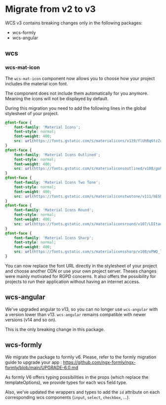 
<Meta title="Documentation/Migrations/v2 to v3" />

# Migrate from v2 to v3

WCS v3 contains breaking changes only in the following packages:
- wcs-formly
- wcs-angular

## wcs

### wcs-mat-icon

The `wcs-mat-icon` component now allows you to choose how your project includes the material icon font.

The component does not include them automatically for you anymore. Meaning the icons will not be displayed by default.

During this migration you need to add the following lines in the global stylesheet of your project.

```css
@font-face {
    font-family: 'Material Icons';
    font-style: normal;
    font-weight: 400;
    src: url(https://fonts.gstatic.com/s/materialicons/v139/flUhRq6tzZclQEJ-Vdg-IuiaDsNc.woff2) format('woff2');
}
@font-face {
    font-family: 'Material Icons Outlined';
    font-style: normal;
    font-weight: 400;
    src: url(https://fonts.gstatic.com/s/materialiconsoutlined/v108/gok-H7zzDkdnRel8-DQ6KAXJ69wP1tGnf4ZGhUce.woff2) format('woff2');
}
@font-face {
    font-family: 'Material Icons Two Tone';
    font-style: normal;
    font-weight: 400;
    src: url(https://fonts.gstatic.com/s/materialiconstwotone/v111/hESh6WRmNCxEqUmNyh3JDeGxjVVyMg4tHGctNCu0.woff2) format('woff2');
}
@font-face {
    font-family: 'Material Icons Round';
    font-style: normal;
    font-weight: 400;
    src: url(https://fonts.gstatic.com/s/materialiconsround/v107/LDItaoyNOAY6Uewc665JcIzCKsKc_M9flwmP.woff2) format('woff2');
}
@font-face {
    font-family: 'Material Icons Sharp';
    font-style: normal;
    font-weight: 400;
    src: url(https://fonts.gstatic.com/s/materialiconssharp/v108/oPWQ_lt5nv4pWNJpghLP75WiFR4kLh3kvmvR.woff2) format('woff2');
}
```

You can now replace the font URL directly in the stylesheet of your project and choose another CDN or use your own project server. Theses changes were mainly motivated for RGPD concerns. It also offers the possibility for projects to run their application without having an internet access.

## wcs-angular

We've upgraded angular to v13, so you can no longer use `wcs-angular` with a version lower than v13. `wcs-angular` remains compatible with newer versions (v14 and so on).

This is the only breaking change in this package.

## wcs-formly

We migrate the package to formly v6. Please, refer to the formly migration guide to upgrade your app : https://github.com/ngx-formly/ngx-formly/blob/main/UPGRADE-6.0.md

As formly V6 offers typing possibilities in the props (which replace the templateOptions), we provide types for each wcs field type.

Also, we've updated the wrappers and types to add the `id` attribute on each corresponding wcs components (`input`, `select`, `checkbox`, ...).
